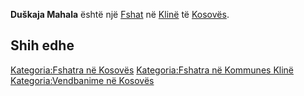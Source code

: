 {{Fshat në Kosovës
 | Emri                = Duškaja Mahala
| sqi_V_name = Dushkaja
| sqi_V_FULL_NAME_RO = Dushkaja
| sqi_V_FULL_NAME_ND_RO = Dushkaja
| sqi_V_SORT_NAME_RG = DUSHKAJA
| sqi_V_FULL_NAME_RG = Dushkaja
| sqi_V_FULL_NAME_ND_RG = Dushkaja
| srp_N_name = Duškaja Mahala
| srp_N_FULL_NAME_RO = Duškaja Mahala
| srp_N_FULL_NAME_ND_RO = Duskaja Mahala
| srp_N_SORT_NAME_RG = DUSKAJAMAHALA
| srp_N_FULL_NAME_RG = Duškaja Mahala
| srp_N_FULL_NAME_ND_RG = Duskaja Mahala

 | Emri (Rasa dhanore) = 
 | Figura              = 
 | Shteti              = Kosovo
 | Komuna              = Klinë
 | Kodi postar         = 
 | Sipërfaqja          = 

 | Popullsia           = 

 | Regj. i popullsisë  = 
 | Dend. e popullsisë  = 
 | Faqja zyrtare       = 
 <!--- Koordinatat ----> 
 | Gjerësia            = 42.268611
 | Gjatësia            = 21.242778
 | Lartësia            = 
}}
'''Duškaja Mahala''' është një [[Fshat]] në [[Klinë]] të [[Kosovës]].

<!-- == Gjeografia == -->
<!-- == Historia == -->
<!-- == Demografia == -->
== Shih edhe ==
{{Komuna Klinë}}
{{Kosovo-Administrata-Cung}}

[[Kategoria:Fshatra në Kosovës]]
[[Kategoria:Fshatra në Kommunes Klinë]]
[[Kategoria:Vendbanime në Kosovës]]